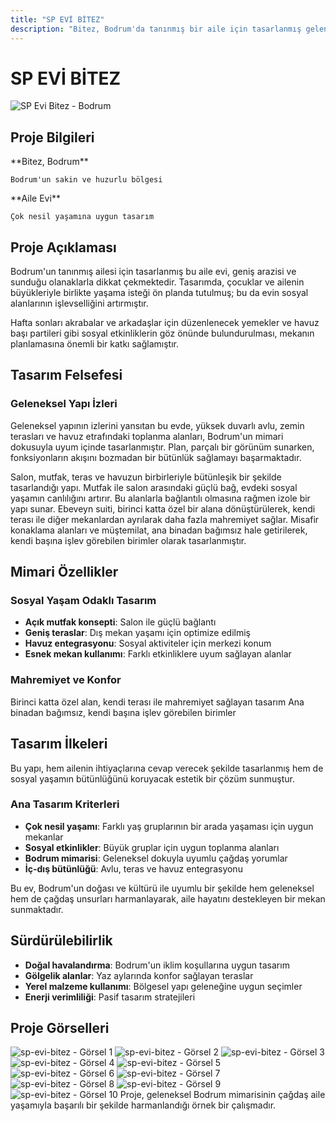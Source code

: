 ```yaml
---
title: "SP EVİ BİTEZ"
description: "Bitez, Bodrum'da tanınmış bir aile için tasarlanmış geleneksel ve çağdaş unsurları harmanlayan aile evi"
---
```


# SP EVİ BİTEZ

<Frame>
  <img src="https://v5.airtableusercontent.com/v3/u/45/45/1758139200000/MswvQfwOdt-XVHQCyEu0DQ/i6iExNuevfGEiI3HrePyhzChpc35vLqFFMJwR_5S0TFUewoplrawMHOmGS7UGNG1Tyo_1xaWMENix43xLJ1hL6nrhQpIEGUlmq_y9nrCOgzxLGyshnMhHuLnJ8zCDQzBGixq2cnWkyDI7SJTMnT4Bg/9KyzMIojV7mb4Fb2lNvmZjHqwq3Qyr2ClO2h4r-2jfY" alt="SP Evi Bitez - Bodrum" />
</Frame>

## Proje Bilgileri

<CardGroup cols={2}>
  <Card title="Konum" icon="location-dot">
    **Bitez, Bodrum**
    
    Bodrum'un sakin ve huzurlu bölgesi
  </Card>
  
  <Card title="Proje Tipi" icon="home">
    **Aile Evi**
    
    Çok nesil yaşamına uygun tasarım
  </Card>
</CardGroup>

## Proje Açıklaması

Bodrum'un tanınmış ailesi için tasarlanmış bu aile evi, geniş arazisi ve sunduğu olanaklarla dikkat çekmektedir. Tasarımda, çocuklar ve ailenin büyükleriyle birlikte yaşama isteği ön planda tutulmuş; bu da evin sosyal alanlarının işlevselliğini artırmıştır.

Hafta sonları akrabalar ve arkadaşlar için düzenlenecek yemekler ve havuz başı partileri gibi sosyal etkinliklerin göz önünde bulundurulması, mekanın planlamasına önemli bir katkı sağlamıştır.

## Tasarım Felsefesi

### Geleneksel Yapı İzleri

Geleneksel yapının izlerini yansıtan bu evde, yüksek duvarlı avlu, zemin terasları ve havuz etrafındaki toplanma alanları, Bodrum'un mimari dokusuyla uyum içinde tasarlanmıştır. Plan, parçalı bir görünüm sunarken, fonksiyonların akışını bozmadan bir bütünlük sağlamayı başarmaktadır.

<Steps>
  <Step title="Ana Bina Organizasyonu">
    Salon, mutfak, teras ve havuzun birbirleriyle bütünleşik bir şekilde tasarlandığı yapı. Mutfak ile salon arasındaki güçlü bağ, evdeki sosyal yaşamın canlılığını artırır.
  </Step>
  
  <Step title="Geceleme Bölümleri">
    Bu alanlarla bağlantılı olmasına rağmen izole bir yapı sunar. Ebeveyn suiti, birinci katta özel bir alana dönüştürülerek, kendi terası ile diğer mekanlardan ayrılarak daha fazla mahremiyet sağlar.
  </Step>
  
  <Step title="Misafir Alanları">
    Misafir konaklama alanları ve müştemilat, ana binadan bağımsız hale getirilerek, kendi başına işlev görebilen birimler olarak tasarlanmıştır.
  </Step>
</Steps>

## Mimari Özellikler

### Sosyal Yaşam Odaklı Tasarım

- **Açık mutfak konsepti**: Salon ile güçlü bağlantı
- **Geniş teraslar**: Dış mekan yaşamı için optimize edilmiş
- **Havuz entegrasyonu**: Sosyal aktiviteler için merkezi konum
- **Esnek mekan kullanımı**: Farklı etkinliklere uyum sağlayan alanlar

### Mahremiyet ve Konfor

<CardGroup cols={2}>
  <Card title="Ebeveyn Suiti" icon="bed">
    Birinci katta özel alan, kendi terası ile mahremiyet sağlayan tasarım
  </Card>
  
  <Card title="Misafir Konaklama" icon="users">
    Ana binadan bağımsız, kendi başına işlev görebilen birimler
  </Card>
</CardGroup>

## Tasarım İlkeleri

Bu yapı, hem ailenin ihtiyaçlarına cevap verecek şekilde tasarlanmış hem de sosyal yaşamın bütünlüğünü koruyacak estetik bir çözüm sunmuştur.

### Ana Tasarım Kriterleri

- **Çok nesil yaşamı**: Farklı yaş gruplarının bir arada yaşaması için uygun mekanlar
- **Sosyal etkinlikler**: Büyük gruplar için uygun toplanma alanları
- **Bodrum mimarisi**: Geleneksel dokuyla uyumlu çağdaş yorumlar
- **İç-dış bütünlüğü**: Avlu, teras ve havuz entegrasyonu

<Note>
Bu ev, Bodrum'un doğası ve kültürü ile uyumlu bir şekilde hem geleneksel hem de çağdaş unsurları harmanlayarak, aile hayatını destekleyen bir mekan sunmaktadır.
</Note>

## Sürdürülebilirlik

- **Doğal havalandırma**: Bodrum'un iklim koşullarına uygun tasarım
- **Gölgelik alanlar**: Yaz aylarında konfor sağlayan teraslar
- **Yerel malzeme kullanımı**: Bölgesel yapı geleneğine uygun seçimler
- **Enerji verimliliği**: Pasif tasarım stratejileri


## Proje Görselleri

<CardGroup cols={2}>
  <Card>
    <img
      src="https://res.cloudinary.com/dcc07g3za/image/upload/v1758148089/sp_2.jpg"
      alt="sp-evi-bitez - Görsel 1"
      className="w-full h-auto rounded-lg shadow-lg"
      loading="lazy"
    />
  </Card>
  <Card>
    <img
      src="https://res.cloudinary.com/dcc07g3za/image/upload/v1758148090/katplani002.png"
      alt="sp-evi-bitez - Görsel 2"
      className="w-full h-auto rounded-lg shadow-lg"
      loading="lazy"
    />
  </Card>
  <Card>
    <img
      src="https://res.cloudinary.com/dcc07g3za/image/upload/v1758148093/sp_6.jpg"
      alt="sp-evi-bitez - Görsel 3"
      className="w-full h-auto rounded-lg shadow-lg"
      loading="lazy"
    />
  </Card>
  <Card>
    <img
      src="https://res.cloudinary.com/dcc07g3za/image/upload/v1758148095/sp_7.jpg"
      alt="sp-evi-bitez - Görsel 4"
      className="w-full h-auto rounded-lg shadow-lg"
      loading="lazy"
    />
  </Card>
  <Card>
    <img
      src="https://res.cloudinary.com/dcc07g3za/image/upload/v1758148097/sp_1.jpg"
      alt="sp-evi-bitez - Görsel 5"
      className="w-full h-auto rounded-lg shadow-lg"
      loading="lazy"
    />
  </Card>
  <Card>
    <img
      src="https://res.cloudinary.com/dcc07g3za/image/upload/v1758148098/katplani001.png"
      alt="sp-evi-bitez - Görsel 6"
      className="w-full h-auto rounded-lg shadow-lg"
      loading="lazy"
    />
  </Card>
  <Card>
    <img
      src="https://res.cloudinary.com/dcc07g3za/image/upload/v1758148100/sp_5.jpg"
      alt="sp-evi-bitez - Görsel 7"
      className="w-full h-auto rounded-lg shadow-lg"
      loading="lazy"
    />
  </Card>
  <Card>
    <img
      src="https://res.cloudinary.com/dcc07g3za/image/upload/v1758148103/sp_3.jpg"
      alt="sp-evi-bitez - Görsel 8"
      className="w-full h-auto rounded-lg shadow-lg"
      loading="lazy"
    />
  </Card>
  <Card>
    <img
      src="https://res.cloudinary.com/dcc07g3za/image/upload/v1758148104/sp_8.jpg"
      alt="sp-evi-bitez - Görsel 9"
      className="w-full h-auto rounded-lg shadow-lg"
      loading="lazy"
    />
  </Card>
  <Card>
    <img
      src="https://res.cloudinary.com/dcc07g3za/image/upload/v1758148106/sp_4.jpg"
      alt="sp-evi-bitez - Görsel 10"
      className="w-full h-auto rounded-lg shadow-lg"
      loading="lazy"
    />
  </Card>
</CardGroup>

<Tip>
Proje, geleneksel Bodrum mimarisinin çağdaş aile yaşamıyla başarılı bir şekilde harmanlandığı örnek bir çalışmadır.
</Tip>
